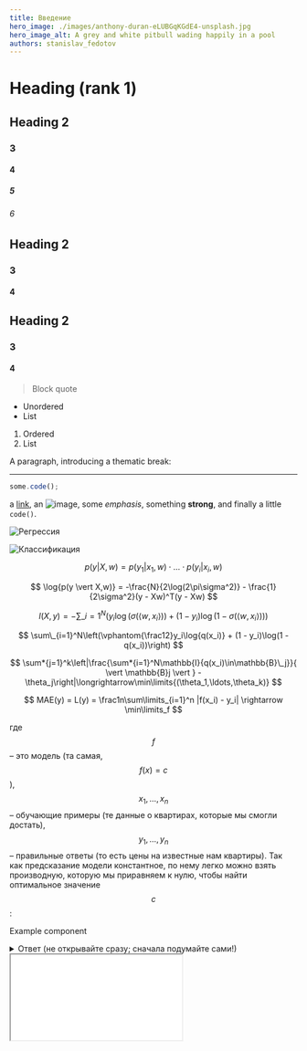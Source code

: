 ```yaml
---
title: Введение
hero_image: ./images/anthony-duran-eLUBGqKGdE4-unsplash.jpg
hero_image_alt: A grey and white pitbull wading happily in a pool
authors: stanislav_fedotov
---
```


# Heading (rank 1)

## Heading 2

### 3

#### 4

##### 5

###### 6

## Heading 2

### 3

#### 4

## Heading 2

### 3

#### 4

> Block quote

- Unordered
- List

1. Ordered
2. List

A paragraph, introducing a thematic break:

---

```js
some.code();
```

a [link](https://example.com), an ![image](./images/anthony-duran-eLUBGqKGdE4-unsplash.jpg), some _emphasis_,
something **strong**, and finally a little `code()`.

![Регрессия](./images/regression.svg)

![Классификация](./images/classification.svg)

$$ p(y \vert X, w) = p(y_1 \vert x_1, w) \cdot\ldots\cdot p(y_i \vert x_i, w) $$

$$ \log{p(y \vert X,w)} = -\frac{N}{2\log(2\pi\sigma^2)} - \frac{1}{2\sigma^2}(y - Xw)^T(y - Xw) $$

$$ l(X, y) = -\sum\_{i=1}^N(y_i\log(\sigma(\langle w, x_i\rangle)) + (1 - y_i)\log(1 - \sigma(\langle w, x_i\rangle))) $$

$$ \sum\_{i=1}^N\left(\vphantom{\frac12}y_i\log{q(x_i)} + (1 - y_i)\log(1 - q(x_i))\right) $$

$$ \sum*{j=1}^k\left|\frac{\sum*{i=1}^N\mathbb{I}{q(x_i)\in\mathbb{B}\_j}}{ \vert \mathbb{B}j \vert } - \theta_j\right|\longrightarrow\min\limits{(\theta_1,\ldots,\theta_k)} $$

$$
MAE(y) = L(y) = \frac1n\sum\limits_{i=1}^n |f(x_i) - y_i| \rightarrow \min\limits_f
$$

где $$f$$ – это модель (та самая, $$f(x) = c$$), $$x_1,\ldots,x_n$$ – обучающие примеры (те данные о квартирах, которые мы смогли достать), $$y_1,\ldots,y_n$$ – правильные ответы (то есть цены на известные нам квартиры). Так как предсказание модели константное, по нему легко можно взять производную, которую мы приравняем к нулю, чтобы найти оптимальное значение $$c$$:

<Example>Example component</Example>

<details>
  <summary>Ответ (не открывайте сразу; сначала подумайте сами!)</summary>

Конечно, даже в каждом из этих, довольно частных случаев могут быть разные ситуации и разные метрики, но вот как,
например, можно было бы ответить:

- Обычный год в обычном терапевтическом отделении обычной больницы м тогда главного врача вполне устроит, если доля
  правильно поставленных диагнозов будет высокой (эта метрика называется accuracy);

- Определение очень унизительной болезни, которая жутким клеймом падёт на каждого, кому поставили такой диагноз –
  тогда нам важно максимизировать долю действительно больных среди тех, кому мы имели несчастье поставить этот диагноз
  (эта метрика называется точностью, или precision);

- Определение опасной и очень заразной болезни – тогда нам важно не пропустить ни одного заражённого, и метрика будет
  иметь вид доли правильно определённых носителей (эта метрика называется полнотой, или recall).
</details>

<IFrame src="./roc_auc/roc_auc.html" />
